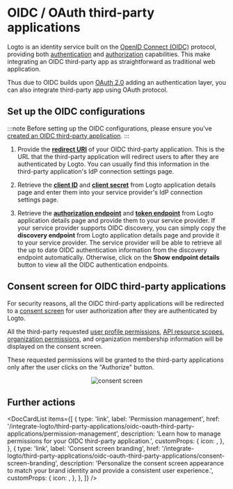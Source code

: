 

# OIDC / OAuth third-party applications

Logto is an identity service built on the [OpenID Connect (OIDC)](https://auth.wiki/openid-connect) protocol, providing both [authentication](https://auth.wiki/authentication) and [authorization](https://auth.wiki/authorization) capabilities. This make integrating an OIDC third-party app as straightforward as traditional web application.

Thus due to OIDC builds upon [OAuth 2.0](https://auth.wiki/oauth-2.0) adding an authentication layer, you can also integrate third-party app using OAuth protocol.

## Set up the OIDC configurations

:::note
Before setting up the OIDC configurations, please ensure you've [created an OIDC third-party application](/quick-starts/third-party-oidc).
:::

1. Provide the [**redirect URI**](/integrate-logto/application-data-structure#redirect-uris) of your OIDC third-party application. This is the URL that the third-party application will redirect users to after they are authenticated by Logto.
   You can usually find this information in the third-party application's IdP connection settings page.

2. Retrieve the [**client ID**](/integrate-logto/application-data-structure#application-id) and [**client secret**](/integrate-logto/application-data-structure#application-secret) from Logto application details page and enter them into your service provider's IdP connection settings page.

3. Retrieve the [**authorization endpoint**](/integrate-logto/application-data-structure#authorization-endpoint) and [**token endpoint**](/integrate-logto/application-data-structure#token-endpoint) from Logto application details page and provide them to your service provider.
   If your service provider supports OIDC discovery, you can simply copy the **discovery endpoint** from Logto application details page and provide it to your service provider. The service provider will be able to retrieve all the up to date OIDC authentication information from the discovery endpoint automatically.
   Otherwise, click on the **Show endpoint details** button to view all the OIDC authentication endpoints.

## Consent screen for OIDC third-party applications

For security reasons, all the OIDC third-party applications will be redirected to a [consent screen](/end-user-flows/consent-screen) for user authorization after they are authenticated by Logto.

All the third-party requested [user profile permissions](/integrate-logto/third-party-applications/oidc-oauth-third-party-applications/permission-management#user-permissions-user-profile-scopes), [API resource scopes](/integrate-logto/third-party-applications/oidc-oauth-third-party-applications/permission-management#api-resource-permissions-api-resource-scopes), [organization permissions](/integrate-logto/third-party-applications/oidc-oauth-third-party-applications/permission-management#organization-permissions-organization-scopes), and organization membership information will be displayed on the consent screen.

These requested permissions will be granted to the third-party applications only after the user clicks on the "Authorize" button.

<center>
  <img src={ConsentScreen} alt="consent screen" width={500} />
</center>

## Further actions

<DocCardList
  items={[
    {
      type: 'link',
      label: 'Permission management',
      href: '/integrate-logto/third-party-applications/oidc-oauth-third-party-applications/permission-management',
      description: 'Learn how to manage permissions for your OIDC third-party application.',
      customProps: {
        icon: <AuthorizationIcon width={20} height={20} />,
      },
    },
    {
      type: 'link',
      label: 'Consent screen branding',
      href: '/integrate-logto/third-party-applications/oidc-oauth-third-party-applications/consent-screen-branding',
      description:
        'Personalize the consent screen appearance to match your brand identity and provide a consistent user experience.',
      customProps: {
        icon: <CustomizationIcon width={20} height={20} />,
      },
    },
  ]}
/>
